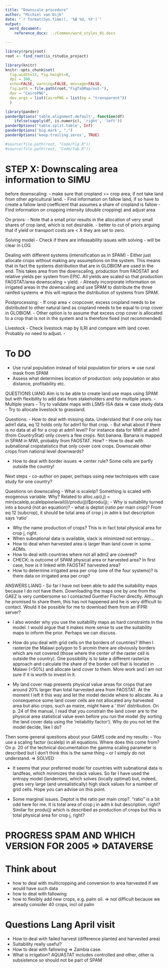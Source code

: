 ```yaml
---
title: "Downscale procedure"
author: "Michiel van Dijk"
date: "`r format(Sys.time(), '%B %d, %Y')`"
output: 
  word_document:
    reference_docx: ../Common/word_styles_01.docx

---
```


```r
library(rprojroot)
root <- find_root(is_rstudio_project)

library(knitr)
knitr::opts_chunk$set(
  fig.width=12, fig.height=8,
  dpi = 300,
  echo=FALSE, warning=FALSE, message=FALSE,
  fig.path = file.path(root,"FigTabMap/out-"),
  dev = "CairoPNG",
  dev.args = list(CairoPNG = list(bg = "transparent"))
  )

library(pander)
panderOptions('table.alignment.default', function(df)
    ifelse(sapply(df, is.numeric), 'right', 'left'))
panderOptions('table.split.table', Inf)
panderOptions('big.mark', ",")
panderOptions('keep.trailing.zeros', TRUE)

#source(file.path(root, "Code/Fig.R"))
#source(file.path(root, "Code/Tab.R"))
```

# STEP X: Downscaling area information to SIMU
before downscaling:
- make sure that cropland >= crop area, if not take land from other agricultural land.
- Find information on fallow land, if so have to create a fallow land coefficient that assumes a share of cropland is fallow
- Find information on cropping intensity (double cropping) and adjust area

On priors:
- Note that a small prior results in the allocation of very small shares of crop land, which is not desirable.
- better to cut of priors arguing that if yield or transport costs are < X they are set to zero.

Solving model
- Check if there are infeasability issues with solving - will be clear in LOG

Dealing with different systems (intensification as in SPAM)
- Either just allocate crops without making any assumptions on the system. This means that in fact the systems distribution that are in GLOBIOM are used in the end. This takes area from the downscaling, production from FAOSTAT and relative yields per system from EPIC. All yields are scaled so that production FAOSTAT/area downscaling = yield.
- Already incorporate information on irrigated areas in the downscaling and use SPAM to distribute the three rainfed systems => this will replace the distribution of systems from SPAM.


Postprocessing:
- If crop area < cropcover, excess cropland needs to be distributed to other natural land as cropland needs to be equal to crop cover in GLOBIOM.
- Other option is to assume that excess crop cover is allocated to a crop that is not in the system and is therefore fixed (not recommended)

Livestock
- Check livestock map by ILRI and compare with land cover. Probably no need to adjust.
- 

# To DO
- Use rural population instead of total population for priors => use rural mask from SPAM
- Assess what determines location of production: only population or also distance, profitability etc.





QUESTIONS LIANG
Aim is to be able to create land use maps using SPAM but with flexibility to add data from stakeholders and for multiple years. 
- Multiple years
- Try to validate maps with LSMS-ISA data => case study data
- Try to allocate livestock to grassland.


Questions:
- How to deal with missing data. Understand that if one only has adm1 data, eq 12 holds only for adm1 for that crop. 
- But what about if there is no data at all for a crop at adm1 level? For instance data for MWI at adm1 (from CountryStat) only covers a few crops. Not banana. Banana is mapped in SPAM in MWI, probably from FAOSTAT. How?
- How to deal with subnational cropstatistics that only cover core crops. Downscale other crops from national level downwards?

- How to deal with border issues => center rule? Some cells are partly outside the country!

Next steps
- co-author on paper, perhaps using new techniques with case study for one country?


Questions on downscaling
- What is scalelp? Something is scaled with exogenous variable. Why? Related to alloc.up(i,j) = min(scalelp,scalelp*pixel*avail(i)/produ(j))$produ(j);
- Why is suitability turned into a bound (not an equation)?
- what is deptot (ratio per main crop)? From eq 12 (subcrop), it should be total area of crop j in adm k but description says 'ratio' 

- Why the name production of crops? This is in fact total physical area for crop j, right. 
- When subnational data is available, slack is minimized not entropy....
- How to deal when harvested area is larger than land cover in some ADMs.
- How to deal with countries where not all adm2 are covered?
- CHECK: is outcome of SPAM physical area or harvested area? In first case, how is it linked with FAOSTAT harvested area?
- How to determine irrigated area per crop (one of the four systems)? Is there data on irrigated area per crop?




ANSWERS LIANG
-	So far I have not been able to add the suitability maps because I do not have them. Downloading the maps one by one from the GAEZ is very cumbersome so I contacted Gunther Fischer directly. Although he promised to share them, this has not happened and he is very difficult to contact. Would it be possible for me to download them from an IFPRI server?

-	I also wonder why you use the suitability maps as hard constraints in the model. I would argue that it makes more sense to use the suitability maps to inform the prior. Perhaps we can discuss.

-	How do you deal with grid cells on the borders of countries? When I rasterize the Malawi polygon to 5 arcmin there are obviously borders which are not covered (those where the center of the raster cell is outside the country). One possibility is to take a different rasterize approach and calculate the share of the border cell that is located in Malawi (<50%) and allocate land cover to them. More work and I am not sure if it is worth to invest in it. 

-	My land cover map presents physical value areas for crops that are around 20% larger than total harvested area from FAOSTAT. At the moment I left it this way and let the model decide where to allocate. As a consequence some land cover cells are not allocated any harvested area but also crops, such as maize, might have a ‘ thin’ distribution. On p. 24 of the manual, I read that you constrain the land cover are to the physical area statistical value even before you run the model (by sorting the land cover data using  the ‘reliability factor’). Why do you not let the model decide, like I do?


Then some general questions about your GAMS code and my results:
-	You use a scaling factor (scalelp) in all equations. Where does this come from? On p. 20 of the technical documentation the gamma scaling parameter is described but I don’t think this is the same thing – or I simply do not understand. => SOLVED

-	It seems that your preferred model for countries with subnational data is landfeas, which minimizes the slack values. So far I have used the entropy model (landentsn), which solves (locally optimal) but, indeed, gives very large (and unrealistically) high slack values for a number of grid cells. Hope you can advise on this point. 

-	Some marginal issues. Deptot is the ratio per main crop?. “ratio” is a bit odd here for me. It is total area of crop j in adm k but description, right? Similar for produ(j) which is described as production of crops but this is total physical area for crop j, right?

# PROGRESS SPAM AND WHICH VERSION FOR 2005 => DATAVERSE


# Think about
- how to deal with multicropping and conversion to area harvested if we would have such data
- how to deal with fallowing
- how to flexibly add new crops, e.g. palm oil. => not difficult because we already consider 40 crops, incl oil palm


# Questions Lang April visit
- How to deal with failed harvest (difference planted and harvested area)
- Suitability really useful?
- How to deal with fallowing => Zambia case.
- What is irrigation? AQUASTAT includes controlled and other, other is subsistence so should not be part of SPAM

  